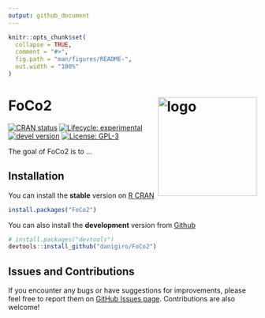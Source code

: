 ```yaml
---
output: github_document
---
```


<!-- README.md is generated from README.Rmd. Please edit that file -->

```r
knitr::opts_chunk$set(
  collapse = TRUE,
  comment = "#>",
  fig.path = "man/figures/README-",
  out.width = "100%"
)
```

# FoCo2 <img src="man/figures/logo.svg" alt="logo" align="right" width="200" style="border: none; float: right;"/>


<!-- badges: start -->
[![CRAN status](https://www.r-pkg.org/badges/version/FoCo2)](https://CRAN.R-project.org/package=FoReco) [![Lifecycle: experimental](https://img.shields.io/badge/lifecycle-experimental-orange.svg)](https://lifecycle.r-lib.org/articles/stages.html) [![devel version](https://img.shields.io/badge/devel%20version-0.1.0.001-blue.svg)](https://github.com/daniGiro/FoReco) [![License: GPL-3](https://img.shields.io/badge/license-GPL--3-forestgreen.svg)](https://cran.r-project.org/web/licenses/GPL-3)
<!-- badges: end -->

The goal of FoCo2 is to ...

## Installation

You can install the **stable** version on [R CRAN](https://cran.r-project.org/)

``` r
install.packages("FoCo2")
```

You can also install the **development** version from [Github](https://github.com/daniGiro/FoReco)

``` r
# install.packages("devtools")
devtools::install_github("danigiro/FoCo2")
```

## Issues and Contributions

If you encounter any bugs or have suggestions for improvements, please feel free to report them on [GitHub Issues page](https://github.com/daniGiro/FoCo2/issues). Contributions are also welcome!

